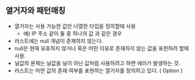 ## 열거자와 패턴매칭

- 열거자는 사용 가능한 값만 나열한 타입을 정의할때 사용
  - 예) IP 주소 같이 둘 중 하나의 값 과 같은 경우
- 러스트에는 null 개념이 존재하지 않는다.
- null은 현재 유효하지 않거나 혹은 어떤 이유로 존재하지 않는 값을 표현하려 할때 사용.
- 널값의 문제는 널값을 널이 아닌 값처럼 사용하려고 하면 에러가 발생하는 것.
- 러스트는 어떤 값의 존재 여부를 표현하는 열거자를 정의하고 있다. ( Option )
